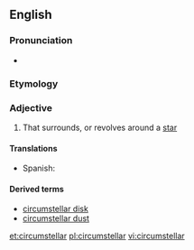==English==

===Pronunciation===
* {{IPA|/ˌsɜːkəmˈstɛlə/|lang=en}}

===Etymology===
{{prefix|circum|stellar|lang=en}}

===Adjective===
{{en-adj|-}}

# {{lb|en|astronomy}} That surrounds, or revolves around a [[star]]

====Translations====
{{trans-top|that surrounds, or revolves around a star}}
* Spanish: {{t|es|circunestelar|m|f}}
{{trans-mid}}
{{trans-bottom}}

====Derived terms====
* [[circumstellar disk]]
* [[circumstellar dust]]

[[et:circumstellar]]
[[pl:circumstellar]]
[[vi:circumstellar]]